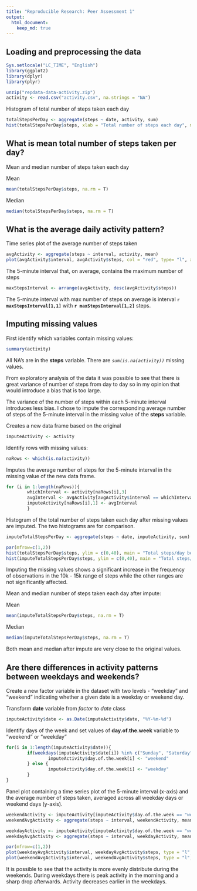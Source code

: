 ```yaml
---
title: "Reproducible Research: Peer Assessment 1"
output: 
  html_document:
    keep_md: true
---
```



## Loading and preprocessing the data
```r
Sys.setlocale("LC_TIME", "English")
library(ggplot2)
library(dplyr)
library(plyr)

unzip("repdata-data-activity.zip")
activity <- read.csv("activity.csv", na.strings = "NA")
```

Histogram of total number of steps taken each day
```r
totalStepsPerDay <- aggregate(steps ~ date, activity, sum)
hist(totalStepsPerDay$steps, xlab = "Total number of steps each day", main = "Histogram of total number of steps taken each day")
```

## What is mean total number of steps taken per day?
Mean and median number of steps taken each day

Mean
```r
mean(totalStepsPerDay$steps, na.rm = T)
```

Median
```r
median(totalStepsPerDay$steps, na.rm = T)
```


## What is the average daily activity pattern?
Time series plot of the average number of steps taken
```r
avgActivity <- aggregate(steps ~ interval, activity, mean)
plot(avgActivity$interval, avgActivity$steps, col = "red", type= "l", xlab = "5-minute interval", ylab = "Average number of steps", main = "Average number of steps during a day")
``` 

The 5-minute interval that, on average, contains the maximum number of steps
```r
maxStepsInterval <- arrange(avgActivity, desc(avgActivity$steps))
```
The 5-minute interval with max number of steps on average is interval **`r maxStepsInterval[1,1]`** with **`r maxStepsInterval[1,2]`** steps.

## Imputing missing values

First identify which variables contain missing values:
```r
summary(activity)
```
All NA's are in the **steps** variable. There are *`sum(is.na(activity))`* missing values.

From exploratory analysis of the data it was possible to see that there is great variance of number of steps from day to day so in my opinion that would introduce a bias that is too large.

The variance of the number of steps within each 5-minute interval introduces less bias. I chose to impute the corresponding average number of steps of the 5-minute interval in the missing value of the **steps** variable.

Creates a new data frame based on the original
```r
imputeActivity <- activity
```

Identify rows with missing values:
```r
naRows <- which(is.na(activity))
```

Imputes the average number of steps for the 5-minute interval in the missing value of the new data frame.
```r
for (i in 1:length(naRows)){
        whichInterval <- activity[naRows[i],3]
        avgInterval <- avgActivity[avgActivity$interval == whichInterval,2]
        imputeActivity[naRows[i],1] <- avgInterval
        }
```

Histogram of the total number of steps taken each day after missing values are imputed. The two histograms are for comparison.
```r
imputeTotalStepsPerDay <- aggregate(steps ~ date, imputeActivity, sum)

par(mfrow=c(1,2))
hist(totalStepsPerDay$steps, ylim = c(0,40), main = "Total steps/day before impute")
hist(imputeTotalStepsPerDay$steps, ylim = c(0,40), main = "Total steps/day after impute")
```

Imputing the missing values shows a significant increase in the frequency of observations in the 10k - 15k range of steps while the other ranges are not significantly affected.

Mean and median number of steps taken each day after impute:

Mean
```r
mean(imputeTotalStepsPerDay$steps, na.rm = T)
```

Median
```r
median(imputeTotalStepsPerDay$steps, na.rm = T)
```

Both mean and median after impute are very close to the original values.

## Are there differences in activity patterns between weekdays and weekends?

Create a new factor variable in the dataset with two levels - "weekday" and "weekend" indicating whether a given date is a weekday or weekend day.

Transform **date** variable from *factor* to *date* class
```r
imputeActivity$date <- as.Date(imputeActivity$date, "%Y-%m-%d")
```

Identify days of the week and set values of **day.of.the.week** variable to "weekend" or "weekday"

```r
for(i in 1:length(imputeActivity$date)){
        if(weekdays(imputeActivity$date[i]) %in% c("Sunday", "Saturday")){
                imputeActivity$day.of.the.week[i] <- "weekend"
        } else {
                imputeActivity$day.of.the.week[i] <- "weekday"
        }
}
```

Panel plot containing a time series plot of the 5-minute interval (x-axis) and the average number of steps taken, averaged across all weekday days or weekend days (y-axis).

```r
weekendActivity <- imputeActivity[imputeActivity$day.of.the.week == "weekend",]
weekendAvgActivity <- aggregate(steps ~ interval, weekendActivity, mean)

weekdayActivity <- imputeActivity[imputeActivity$day.of.the.week == "weekday",]
weekdayAvgActivity <- aggregate(steps ~ interval, weekdayActivity, mean)

par(mfrow=c(1,2))
plot(weekdayAvgActivity$interval, weekdayAvgActivity$steps, type = "l", main = "Weekday Activity", ylim = c(0, 250))
plot(weekendAvgActivity$interval, weekendAvgActivity$steps, type = "l", main = "Weekend Activity", ylim = c(0, 250))
```

It is possible to see that the activity is more evenly distribute during the weekends. During weekdays there is peak activity in the morning and a sharp drop afterwards. Activity decreases earlier in the weekdays.

